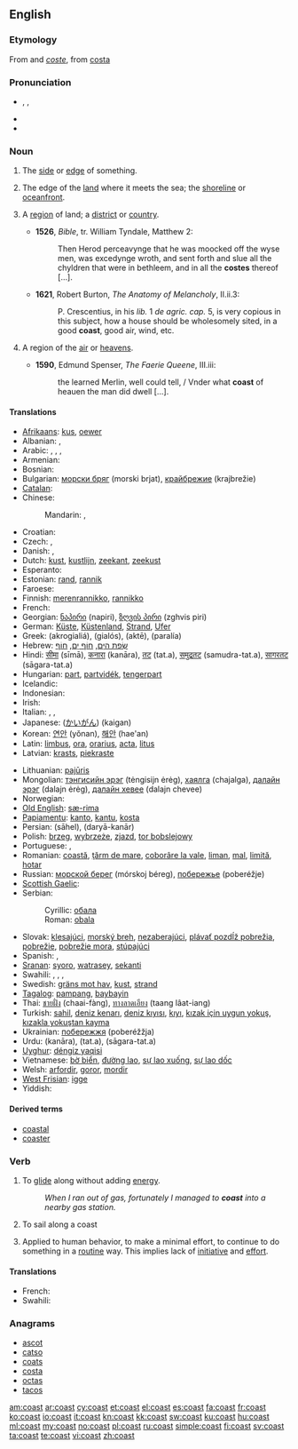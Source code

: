 {{wikipedia|coast (disambiguation)}}
==English==

===Etymology===
From {{etyl|enm}} and {{etyl|fro}} ''[[coste]]'', from {{etyl|la}} [[costa]]

===Pronunciation===
* {{enPR|kōst}}, {{IPA|/kəʊst/}}, {{SAMPA|/k@Ust/}}
* {{audio|en-us-coast.ogg|Audio (US)}}
* {{rhymes|əʊst}}

===Noun===
{{wikipedia}}
{{en-noun}}

# {{obsolete}} The [[side]] or [[edge]] of something. {{defdate|15th-18th c.}}
# The edge of the [[land]] where it meets the sea; the [[shoreline]] or [[oceanfront]]. {{defdate|from 14th c.}}
# {{obsolete}} A [[region]] of land; a [[district]] or [[country]]. {{defdate|14th-17th c.}}
#* '''1526''', ''Bible'', tr. William Tyndale, Matthew 2:
#*: Then Herod perceavynge that he was moocked off the wyse men, was excedynge wroth, and sent forth and slue all the chyldren that were in bethleem, and in all the '''costes''' thereof [...].
#* '''1621''', Robert Burton, ''The Anatomy of Melancholy'', II.ii.3:
#*: P. Crescentius, in his ''lib.'' 1 ''de agric. cap.'' 5, is very copious in this subject, how a house should be wholesomely sited, in a good '''coast''', good air, wind, etc.
# {{obsolete}} A region of the [[air]] or [[heavens]]. {{defdate|14th-17th c.}}
#* '''1590''', Edmund Spenser, ''The Faerie Queene'', III.iii:
#*: the learned Merlin, well could tell, / Vnder what '''coast''' of heauen the man did dwell [...].

====Translations====
{{trans-top|shoreline}}
* [[Afrikaans]]: [[kus]], [[oewer]]
* Albanian: {{t+|sq|breg|xs=Albanian}}, {{t+|sq|bregdet|xs=Albanian}}
* Arabic: {{Arab|[[ساحل]]}}, {{Arab|[[شاطئ]]}}, {{Arab|[[تلة]]}}, {{Arab|[[هبوط تلة]]}}
* Armenian: {{t+|hy|ափ|tr=ap’}}
* Bosnian: {{t-|bs|obala|f}}
* Bulgarian: [[морски бряг]] (morski brjat), [[крайбрежие]] (krajbrežie)
* [[Catalan]]: {{t+|ca|costa|f}}
* Chinese:
*: Mandarin: {{t-|cmn|海岸|tr=hǎi'àn|sc=Hani}}, {{t-|cmn|岸|tr=àn|sc=Hani}}
* Croatian: {{t-|hr|obala}}
* Czech: {{t+|cs|pobřeží|n}}, {{t+|cs|břeh|m}}
* Danish: {{t+|da|bred}}, {{t+|da|kyst}}
* Dutch: [[kust]], [[kustlijn]], [[zeekant]], [[zeekust]]
* Esperanto: {{t-|eo|marbordo|xs=Esperanto}}
* Estonian: [[rand]], [[rannik]]
* Faroese: {{t-|fo|strond|xs=Faroese}}
* Finnish: [[merenrannikko]], [[rannikko]]
* French: {{t+|fr|côte|f}}
* Georgian: [[ნაპირი]] (napiri), [[ზღვის პირი]] (zghvis piri)
* German: [[Küste]], [[Küstenland]], [[Strand]], [[Ufer]]
* Greek: {{t|el|ακρογιαλιά|f}} (akrogialiá), {{t|el|γιαλός|m}} (gialós), {{t+|el|ακτή|f}} (aktē), {{t+|el|παραλία|f}} (paralía)
* Hebrew: [[שְׂפַת הַיָּם]], [[חוֹף יָם]], [[חוֹף]]
* Hindi: [[सीमा]] (sīmā), [[कनारा]] (kanāra), [[तट]] (tat.a), [[समुद्रतट]] (samudra-tat.a), [[सागरतट]] (sāgara-tat.a)
* Hungarian: [[part]], [[partvidék]], [[tengerpart]]
* Icelandic: {{t+|is|strönd}}
* Indonesian: {{t+|id|pantai|xs=Indonesian}}
* Irish: {{t-|ga|cósta|xs=Irish}}
* Italian: {{t+|it|costa}}, {{t-|it|costiera}}, {{t-|it|litorale}}
* Japanese: {{Jpan|[[海岸]]}} ([[かいがん]]) (kaigan)
* Korean: [[연안]] (yŏnan), [[해안]] (hae'an)
* Latin: [[limbus]], [[ora]], [[orarius]], [[acta]], [[litus]]
* Latvian: [[krasts]], [[piekraste]]
{{trans-mid}}
* Lithuanian: [[pajūris]]
* Mongolian: [[тэнгисийн эрэг]] (tėngisijn ėrėg), [[хаялга]] (chajalga), [[далайн эрэг]] (dalajn ėrėg), [[далайн хевее]] (dalajn chevee)
* Norwegian: {{t+|no|kyst}}
* [[Old English]]: [[sæ-rima]]
* [[Papiamentu]]: [[kanto]], [[kantu]], [[kosta]]
* Persian: {{fa-Arab|[[ساحل]]}} (sāhel), {{fa-Arab|[[دریاکنار]]}} (daryā-kanār)
* Polish: [[brzeg]], [[wybrzeże]], [[zjazd]], [[tor bobslejowy]]
* Portuguese: {{t+|pt|costa}}, {{t+|pt|beira}}
* Romanian: [[coastă]], [[ţărm de mare]], [[coborâre la vale]], [[liman]], [[mal]], [[limită]], [[hotar]]
* Russian: [[морской берег]] (mórskoj béreg), [[побережье]] (poberéžje)
* [[Scottish Gaelic]]: {{t-|gd|cladach|m|xs=Scottish Gaelic}}
* Serbian:
*: Cyrillic: [[обала]] {{f}}
*: Roman: [[obala#Serbian|obala]] {{f}}
* Slovak: [[klesajúci]], [[morský breh]], [[nezaberajúci]], [[plávať pozdĺž pobrežia]], [[pobrežie]], [[pobrežie mora]], [[stúpajúci]]
* Spanish: {{t+|es|costa|f}}, {{t-|es|litoral|m}}
* [[Sranan]]: [[syoro]], [[watrasey]], [[sekanti]]
* Swahili: {{t+|sw|pwani|xs=Swahili}}, {{t-|sw|ufuko|xs=Swahili}}, {{t-|sw|mapwa|xs=Swahili}}, {{t-|sw|mapwaji|xs=Swahili}}
* Swedish: [[gräns mot hav]], [[kust]], [[strand]]
* [[Tagalog]]: [[pampang]], [[baybayin]]
* Thai: [[ชายฝั่ง]] (chaai-fàng), [[ทางลาดเอียง]] (taang lâat-iang)
* Turkish: [[sahil]], [[deniz kenarı]], [[deniz kıyısı]], [[kıyı]], [[kızak için uygun yokuş]], [[kızakla yokuştan kayma]]
* Ukrainian: [[побережжя]] (poberéžžja)
* Urdu: {{ur-Arab|[[کنارہ]]}} (kanāra), {{ur-Arab|[[تٹ]]}} (tat.a), {{ur-Arab|[[ساگرتٹ]]}} (sāgara-tat.a)
* [[Uyghur]]: [[déngiz yaqisi]]
* Vietnamese: [[bờ biển]], [[đường lao]], [[sự lao xuống]], [[sự lao dốc]]
* Welsh: [[arfordir]], [[goror]], [[mordir]]
* [[West Frisian]]: [[igge]]
* Yiddish: {{t-|yi|breg|xs=Yiddish}}
{{trans-bottom}}

====Derived terms====
* [[coastal]]
* [[coaster]]

===Verb===
{{en-verb}}

# {{intransitive}} To [[glide]] along without adding [[energy]].
#: ''When I ran out of gas, fortunately I managed to '''coast''' into a nearby gas station.''
# {{intransitive|nautical}} To sail along a coast
# Applied to human behavior, to make a minimal effort, to continue to do something in a [[routine]] way. This implies lack of [[initiative]] and [[effort]].

====Translations====
{{trans-top| To glide along with no added energy}}
{{trans-mid}}
{{trans-bottom}}

{{trans-top| To sail along a coast}}
* French: {{t|fr|caboter}}
* Swahili: {{t+|sw|puani|xs=Swahili}}
{{trans-mid}}
{{trans-bottom}}

{{trans-top|Applied to human behavior, minimal effort}}
{{trans-mid}}
{{trans-bottom}}

===Anagrams===
* [[ascot#English|ascot]]
* [[catso#English|catso]]
* [[coats#English|coats]]
* [[costa#English|costa]]
* [[octas#English|octas]]
* [[tacos#English|tacos]]

[[am:coast]]
[[ar:coast]]
[[cy:coast]]
[[et:coast]]
[[el:coast]]
[[es:coast]]
[[fa:coast]]
[[fr:coast]]
[[ko:coast]]
[[io:coast]]
[[it:coast]]
[[kn:coast]]
[[kk:coast]]
[[sw:coast]]
[[ku:coast]]
[[hu:coast]]
[[ml:coast]]
[[my:coast]]
[[no:coast]]
[[pl:coast]]
[[ru:coast]]
[[simple:coast]]
[[fi:coast]]
[[sv:coast]]
[[ta:coast]]
[[te:coast]]
[[vi:coast]]
[[zh:coast]]